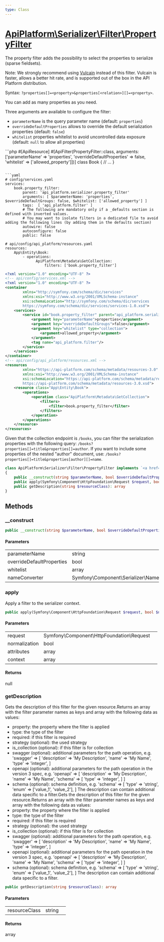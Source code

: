 ```yaml
---
type: Class
---
```


# [ApiPlatform\Serializer\Filter\PropertyFilter](/docs/reference/Serializer/Filter/PropertyFilter)

The property filter adds the possibility to select the properties to serialize (sparse fieldsets).

Note: We strongly recommend using [Vulcain](https://vulcain.rocks/) instead of this filter. Vulcain is faster, allows a better hit rate, and is supported out of the box in the API Platform distribution.

Syntax: `?properties[]=<property>&properties[<relation>][]=<property>`.

You can add as many properties as you need.

Three arguments are available to configure the filter:
- `parameterName` is the query parameter name (default: `properties`)
- `overrideDefaultProperties` allows to override the default serialization properties (default: `false`)
- `whitelist` properties whitelist to avoid uncontrolled data exposure (default: `null` to allow all properties)

<CodeSelector>
```php
<?php
// api/src/Entity/Book.php
use ApiPlatform\Metadata\ApiFilter;
use ApiPlatform\Metadata\ApiResource;
use ApiPlatform\Serializer\Filter\PropertyFilter;

#[ApiResource]
#[ApiFilter(PropertyFilter::class, arguments: ['parameterName' => 'properties', 'overrideDefaultProperties' => false, 'whitelist' => ['allowed_property']])]
class Book
{
    // ...
}
```

```yaml
# config/services.yaml
services:
    book.property_filter:
        parent: 'api_platform.serializer.property_filter'
        arguments: [ $parameterName: 'properties', $overrideDefaultGroups: false, $whitelist: ['allowed_property'] ]
        tags:  [ 'api_platform.filter' ]
        # The following are mandatory only if a _defaults section is defined with inverted values.
        # You may want to isolate filters in a dedicated file to avoid adding the following lines (by adding them in the defaults section)
        autowire: false
        autoconfigure: false
        public: false

# api/config/api_platform/resources.yaml
resources:
    App\Entity\Book:
        - operations:
              ApiPlatform\Metadata\GetCollection:
                  filters: ['book.property_filter']
```

```xml
<?xml version="1.0" encoding="UTF-8" ?>
<!-- api/config/services.xml -->
<?xml version="1.0" encoding="UTF-8" ?>
<container
        xmlns="http://symfony.com/schema/dic/services"
        xmlns:xsi="http://www.w3.org/2001/XMLSchema-instance"
        xsi:schemaLocation="http://symfony.com/schema/dic/services
        https://symfony.com/schema/dic/services/services-1.0.xsd">
    <services>
        <service id="book.property_filter" parent="api_platform.serializer.property_filter">
            <argument key="parameterName">properties</argument>
            <argument key="overrideDefaultGroups">false</argument>
            <argument key="whitelist" type="collection">
                <argument>allowed_property</argument>
            </argument>
            <tag name="api_platform.filter"/>
        </service>
    </services>
</container>
<!-- api/config/api_platform/resources.xml -->
<resources
        xmlns="https://api-platform.com/schema/metadata/resources-3.0"
        xmlns:xsi="http://www.w3.org/2001/XMLSchema-instance"
        xsi:schemaLocation="https://api-platform.com/schema/metadata/resources-3.0
        https://api-platform.com/schema/metadata/resources-3.0.xsd">
    <resource class="App\Entity\Book">
        <operations>
            <operation class="ApiPlatform\Metadata\GetCollection">
                <filters>
                    <filter>book.property_filter</filter>
                </filters>
            </operation>
        </operations>
    </resource>
</resources>
```
</CodeSelector>

Given that the collection endpoint is `/books`, you can filter the serialization properties with the following query: `/books?properties[]=title&properties[]=author`. If you want to include some properties of the nested "author" document, use: `/books?properties[]=title&properties[author][]=name`.


```php
class ApiPlatform\Serializer\Filter\PropertyFilter implements `<a href="/docs/reference/Serializer/Filter/FilterInterface">ApiPlatform\Serializer\Filter\FilterInterface</a>`, `<a href="/docs/reference/Metadata/FilterInterface">ApiPlatform\Metadata\FilterInterface</a>`
{
    public __construct(string $parameterName, bool $overrideDefaultProperties, null|array $whitelist, null|Symfony\Component\Serializer\NameConverter\NameConverterInterface $nameConverter)
    public apply(Symfony\Component\HttpFoundation\Request $request, bool $normalization, array $attributes, array $context): null
    public getDescription(string $resourceClass): array
}
```
## Methods

### __construct



```php
public __construct(string $parameterName, bool $overrideDefaultProperties, null|array $whitelist, null|Symfony\Component\Serializer\NameConverter\NameConverterInterface $nameConverter)
```

#### Parameters

<table><tbody>
<tr><td>parameterName</td><td>string</td><td></td></tr><tr><td>overrideDefaultProperties</td><td>bool</td><td></td></tr><tr><td>whitelist</td><td>array</td><td></td></tr><tr><td>nameConverter</td><td>Symfony\Component\Serializer\NameConverter\NameConverterInterface</td><td></td></tr>
</tbody>
</table>

### apply

Apply a filter to the serializer context.

```php
public apply(Symfony\Component\HttpFoundation\Request $request, bool $normalization, array $attributes, array $context): null
```

#### Parameters

<table><tbody>
<tr><td>request</td><td>Symfony\Component\HttpFoundation\Request</td><td></td></tr><tr><td>normalization</td><td>bool</td><td></td></tr><tr><td>attributes</td><td>array</td><td></td></tr><tr><td>context</td><td>array</td><td></td></tr>
</tbody>
</table>

#### Returns

null

### getDescription

Gets the description of this filter for the given resource.Returns an array with the filter parameter names as keys and array with the following data as values:
  - property: the property where the filter is applied
  - type: the type of the filter
  - required: if this filter is required
  - strategy (optional): the used strategy
  - is_collection (optional): if this filter is for collection
  - swagger (optional): additional parameters for the path operation,
    e.g. 'swagger' => [
      'description' => 'My Description',
      'name' => 'My Name',
      'type' => 'integer',
    ]
  - openapi (optional): additional parameters for the path operation in the version 3 spec,
    e.g. 'openapi' => [
      'description' => 'My Description',
      'name' => 'My Name',
      'schema' => [
         'type' => 'integer',
      ]
    ]
  - schema (optional): schema definition,
    e.g. 'schema' => [
      'type' => 'string',
      'enum' => ['value_1', 'value_2'],
    ]
The description can contain additional data specific to a filter.Gets the description of this filter for the given resource.Returns an array with the filter parameter names as keys and array with the following data as values:
  - property: the property where the filter is applied
  - type: the type of the filter
  - required: if this filter is required
  - strategy (optional): the used strategy
  - is_collection (optional): if this filter is for collection
  - swagger (optional): additional parameters for the path operation,
    e.g. 'swagger' => [
      'description' => 'My Description',
      'name' => 'My Name',
      'type' => 'integer',
    ]
  - openapi (optional): additional parameters for the path operation in the version 3 spec,
    e.g. 'openapi' => [
      'description' => 'My Description',
      'name' => 'My Name',
      'schema' => [
         'type' => 'integer',
      ]
    ]
  - schema (optional): schema definition,
    e.g. 'schema' => [
      'type' => 'string',
      'enum' => ['value_1', 'value_2'],
    ]
The description can contain additional data specific to a filter.

```php
public getDescription(string $resourceClass): array
```

#### Parameters

<table><tbody>
<tr><td>resourceClass</td><td>string</td><td></td></tr>
</tbody>
</table>

#### Returns

array

